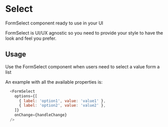 
<Meta title="DCXLibrary/Form/Select/documentation" component={FormSelect} />

# Select

FormSelect component ready to use in your UI

FormSelect is UI/UX agnostic so you need to provide your style to have the look
and feel you prefer.

## Usage

Use the FormSelect component when users need to select a value form a list

An example with all the available properties is:

```js
  <FormSelect
    options={[
      { label: 'option1', value: 'value1' },
      { label: 'option2', value: 'value2' },
    ]}
    onChange={handleChange}
  />
```

<Props of={FormSelect} />

